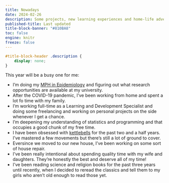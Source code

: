 ```yaml
---
title: Nowadays
date: 2024-02-26
description: Some projects, new learning experiences and home-life adventures
published-title: Last updated
title-block-banner: "#810BA8"
toc: false
engine: knitr
freeze: false
---
```


```css
#title-block-header .description {
    display: none;
}
```

This year will be a busy one for me:

-   I'm doing my [MPH in Epidemiology](https://www.liberty.edu/explore/mph-master-public-health-epidemiology/) and figuring out what research opportunities are available at my university.
-   After the COVID-19 pandemic, I've been working from home and spent a lot fo time with my family.
-   I'm working full-time as a Learning and Development Specialist and doing some freelancing and working on personal projects on the side whenever I get a chance.
-   I'm deepening my understanding of statistics and programming and that occupies a good chunk of my free time.
-   I have been obsessed with [kettlebells](https://www.roguefitness.com/conditioning/strength-equipment/kettlebells?gad_source=1&gclid=CjwKCAiArfauBhApEiwAeoB7qGKW1QZiYRoVee6Ak1xK2fM9izidlnV-h8GoWOpbN58oTeEv43dAFxoC_iYQAvD_BwE) for the past two and a half years. I've mastered a few movements but there's still a lot of ground to cover.
-   Eversince we moved to our new house, I've been working on some sort of house repair.
-   I've been really intentional about spending quality time with my wife and daughters. They're honestly the best and deserve all of my time!
-   I've been reading science and religion books for the past three years until recently, when I decided to reread the classics and tell them to my girls who aren't old enough to read those yet.
